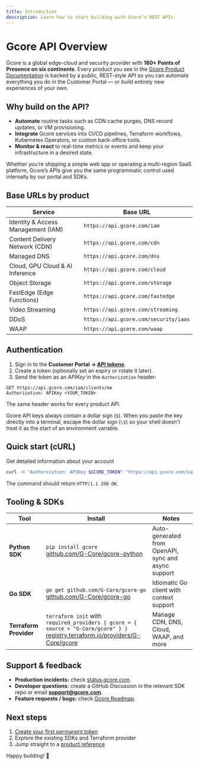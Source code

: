 ```yaml
---
title: Introduction
description: Learn how to start building with Gcore’s REST APIs.
---
```


# Gcore API Overview

Gcore is a global edge-cloud and security provider with **180+ Points of Presence on six continents**. Every product you see in the [Gcore Product Documentation](/home) is backed by a public, REST-style API so you can automate everything you do in the Customer Portal — or build entirely new experiences of your own.

## Why build on the API?

* **Automate** routine tasks such as CDN cache purges, DNS record updates, or VM provisioning.
* **Integrate** Gcore services into CI/CD pipelines, Terraform workflows, Kubernetes Operators, or custom back-office tools.
* **Monitor & react** to real-time metrics or events and keep your infrastructure in a desired state.

Whether you’re shipping a simple web app or operating a multi-region SaaS platform, Gcore’s APIs give you the same programmatic control used internally by our portal and SDKs.

## Base URLs by product

| Service | Base URL |
|---------|----------|
| Identity & Access Management (IAM) | `https://api.gcore.com/iam` |
| Content Delivery Network (CDN) | `https://api.gcore.com/cdn` |
| Managed DNS | `https://api.gcore.com/dns` |
| Cloud, GPU Cloud & AI Inference | `https://api.gcore.com/cloud` |
| Object Storage | `https://api.gcore.com/storage` |
| FastEdge (Edge Functions) | `https://api.gcore.com/fastedge` |
| Video Streaming | `https://api.gcore.com/streaming` |
| DDoS | `https://api.gcore.com/security/iaas` |
| WAAP | `https://api.gcore.com/waap` |

## Authentication

1. Sign in to the **Customer Portal → [API tokens](https://portal.gcore.com/accounts/profile/api-tokens)**.
2. Create a token (optionally set an expiry or rotate it later).
3. Send the token as an *APIKey* in the `Authorization` header:

```http
GET https://api.gcore.com/iam/clients/me
Authorization: APIKey <YOUR_TOKEN>
```

The same header works for every product API.

<Warning>Gcore API keys always contain a dollar sign (`$`). When you paste the key directly into a terminal,
    escape the dollar sign (`\$`) so your shell doesn't treat it as the start of an environment variable.</Warning>

## Quick start (cURL)

Get detailed information about your account

```bash
curl -H "Authorization: APIKey $GCORE_TOKEN" "https://api.gcore.com/iam/clients/me"
```

The command should return `HTTP/1.1 200 OK`.

## Tooling & SDKs

| Tool | Install | Notes |
|------|---------|-------|
| **Python SDK** | `pip install gcore`<br/>[github.com/G-Core/gcore-python](https://github.com/G-Core/gcore-python) | Auto-generated from OpenAPI, sync and async support |
| **Go SDK** | `go get github.com/G-Core/gcore-go`<br/>[github.com/G-Core/gcore-go](https://github.com/G-Core/gcore-go) | Idiomatic Go client with context support |
| **Terraform Provider** | `terraform init` with<br/>`required_providers { gcore = { source = "G-Core/gcore" } }`<br/>[registry.terraform.io/providers/G-Core/gcore](https://registry.terraform.io/providers/G-Core/gcore) | Manage CDN, DNS, Cloud, WAAP, and more |

## Support & feedback

* **Production incidents:** check [status.gcore.com](https://status.gcore.com).
* **Developer questions:** create a GitHub Discussion in the relevant SDK repo or email **support@gcore.com**.
* **Feature requests / bugs:** check [Gcore Roadmap](https://roadmap.gcore.com/).

## Next steps

1. [Create your first permanent token](/account-settings/create-use-or-delete-a-permanent-api-token#create-a-permanent-api-token)
2. Explore the existing SDKs and Terraform provider
3. Jump straight to a [product reference](/api-reference/quick-access)

Happy building! 🚀
